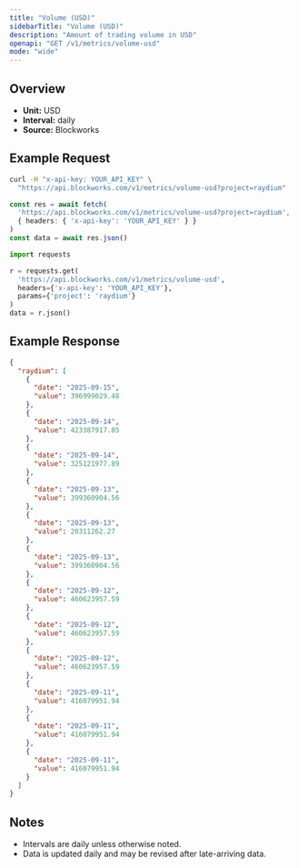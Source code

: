 ```yaml
---
title: "Volume (USD)"
sidebarTitle: "Volume (USD)"
description: "Amount of trading volume in USD"
openapi: "GET /v1/metrics/volume-usd"
mode: "wide"
---
```


## Overview

- **Unit:** USD
- **Interval:** daily
- **Source:** Blockworks

## Example Request

<CodeGroup>

```bash cURL
curl -H "x-api-key: YOUR_API_KEY" \
  "https://api.blockworks.com/v1/metrics/volume-usd?project=raydium"
```

```typescript TypeScript
const res = await fetch(
  'https://api.blockworks.com/v1/metrics/volume-usd?project=raydium',
  { headers: { 'x-api-key': 'YOUR_API_KEY' } }
)
const data = await res.json()
```

```python Python
import requests

r = requests.get(
  'https://api.blockworks.com/v1/metrics/volume-usd',
  headers={'x-api-key': 'YOUR_API_KEY'},
  params={'project': 'raydium'}
)
data = r.json()
```

</CodeGroup>

## Example Response

```json
{
  "raydium": [
    {
      "date": "2025-09-15",
      "value": 396999029.48
    },
    {
      "date": "2025-09-14",
      "value": 423387917.85
    },
    {
      "date": "2025-09-14",
      "value": 325121977.89
    },
    {
      "date": "2025-09-13",
      "value": 399360904.56
    },
    {
      "date": "2025-09-13",
      "value": 20311262.27
    },
    {
      "date": "2025-09-13",
      "value": 399360904.56
    },
    {
      "date": "2025-09-12",
      "value": 460623957.59
    },
    {
      "date": "2025-09-12",
      "value": 460623957.59
    },
    {
      "date": "2025-09-12",
      "value": 460623957.59
    },
    {
      "date": "2025-09-11",
      "value": 416079951.94
    },
    {
      "date": "2025-09-11",
      "value": 416079951.94
    },
    {
      "date": "2025-09-11",
      "value": 416079951.94
    }
  ]
}
```

## Notes
- Intervals are daily unless otherwise noted.
- Data is updated daily and may be revised after late-arriving data.